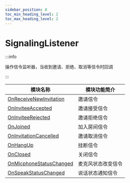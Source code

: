```yaml
---
sidebar_position: 8
toc_min_heading_level: 2
toc_max_heading_level: 2
---
```


# SignalingListener

:::info

操作信令监听器，当收到邀请、拒绝、取消等信令时回调

:::

| 模块名称                                           | 模块功能简介       |
| -------------------------------------------------- | ------------------ |
| [OnReceiveNewInvitation](docs/sdks/callback/.mdx)  | 邀请信令           |
| [OnInviteeAccepted](docs/sdks/callback/.mdx)       | 邀请接受信令       |
| [OnInviteeRejected](docs/sdks/callback/.mdx)       | 邀请拒绝信令       |
| [OnJoined](docs/sdks/callback/.mdx)                | 加入房间信令       |
| [OnInvitationCancelled](docs/sdks/callback/.mdx)   | 邀请取消信令       |
| [OnHangUp](docs/sdks/callback/.mdx)                | 挂断信令           |
| [OnClosed](docs/sdks/callback/.mdx)                | 关闭信令           |
| [OnMicphoneStatusChanged](docs/sdks/callback/.mdx) | 麦克风状态改变信令 |
| [OnSpeakStatusChanged](docs/sdks/callback/.mdx)    | 说话状态通知信令   |
